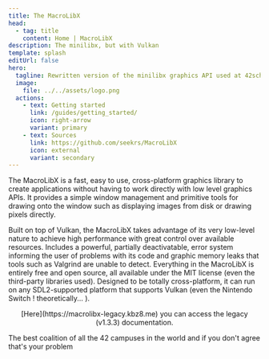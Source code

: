 ```yaml
---
title: The MacroLibX
head:
  - tag: title
    content: Home | MacroLibX
description: The minilibx, but with Vulkan
template: splash
editUrl: false
hero:
  tagline: Rewritten version of the minilibx graphics API used at 42school, using SDL2 & Vulkan.
  image:
    file: ../../assets/logo.png
  actions:
    - text: Getting started
      link: /guides/getting_started/
      icon: right-arrow
      variant: primary
    - text: Sources
      link: https://github.com/seekrs/MacroLibX
      icon: external
      variant: secondary
---
```



The MacroLibX is a fast, easy to use, cross-platform graphics library to create applications without having to work directly with low level graphics APIs.
It provides a simple window management and primitive tools for drawing onto the window such as displaying images from disk or drawing pixels directly.

<CardGrid>
	<Card title="Lightning fast" icon="rocket">
		Built on top of Vulkan, the MacroLibX takes advantage of its very low-level nature to achieve high performance with great control over available resources.
	</Card>
	<Card title="Strong error management" icon="approve-check-circle">
		Includes a powerful, partially deactivatable, error system informing the user of problems with its code and graphic memory leaks that tools such as Valgrind are unable to detect.
	</Card>
	<Card title="It's all FOSS" icon="open-book">
		Everything in the MacroLibX is entirely free and open source, all available under the MIT license (even the third-party libraries used).
	</Card>
	<Card title="Cross-platform" icon="laptop">
		Designed to be totally cross-platform, it can run on any SDL2-supported platform that supports Vulkan (even the Nintendo Switch ! theoretically... ).
	</Card>
</CardGrid>

<p style="text-align: center;">[Here](https://macrolibx-legacy.kbz8.me) you can access the legacy (v1.3.3) documentation.</p>

<Seekrz title="Brought to you by">
	The best coalition of all the 42 campuses in the world and if you don't agree that's your problem
</Seekrz>

<ScriptComp client:only />

<Footer/>
